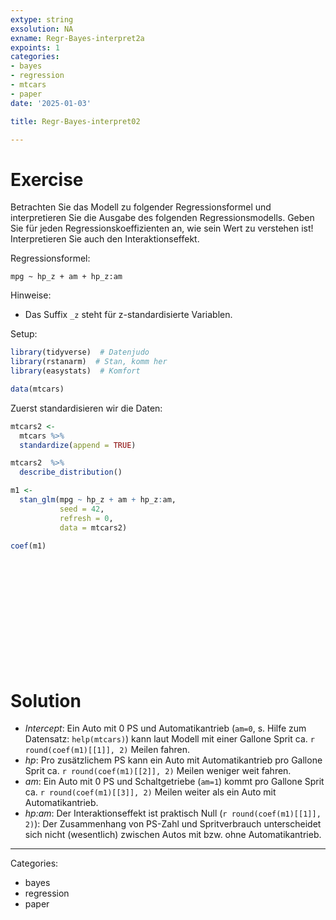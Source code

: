 ```yaml
---
extype: string
exsolution: NA
exname: Regr-Bayes-interpret2a
expoints: 1
categories:
- bayes
- regression
- mtcars
- paper
date: '2025-01-03'

title: Regr-Bayes-interpret02

---
```







# Exercise

Betrachten Sie das Modell zu folgender Regressionsformel und
interpretieren Sie die Ausgabe des folgenden Regressionsmodells.
Geben Sie für jeden Regressionskoeffizienten an, wie sein Wert zu verstehen ist! Interpretieren Sie auch den Interaktionseffekt.


Regressionsformel:

`mpg ~ hp_z + am + hp_z:am`


Hinweise:

- Das Suffix `_z` steht für z-standardisierte Variablen.




Setup:


```r
library(tidyverse)  # Datenjudo
library(rstanarm)  # Stan, komm her
library(easystats)  # Komfort

data(mtcars)
```


Zuerst standardisieren wir die Daten:

```r
mtcars2 <-
  mtcars %>% 
  standardize(append = TRUE)

mtcars2  %>% 
  describe_distribution()
```



```r
m1 <- 
  stan_glm(mpg ~ hp_z + am + hp_z:am, 
           seed = 42,
           refresh = 0,
           data = mtcars2)

coef(m1)
```






</br>
</br>
</br>
</br>
</br>
</br>
</br>
</br>
</br>
</br>

# Solution


- *Intercept*: Ein Auto mit 0 PS und Automatikantrieb (`am=0`, s. Hilfe zum Datensatz: `help(mtcars)`) kann laut Modell mit einer Gallone Sprit ca. `r round(coef(m1)[[1]], 2)` Meilen fahren.
- *hp*: Pro zusätzlichem PS kann ein Auto mit Automatikantrieb pro Gallone Sprit ca. `r round(coef(m1)[[2]], 2)` Meilen weniger weit fahren.
- *am*: Ein Auto mit 0 PS und Schaltgetriebe (`am=1`) kommt pro Gallone Sprit ca. `r round(coef(m1)[[3]], 2)` Meilen weiter als ein Auto mit Automatikantrieb.
- *hp:am*:  Der Interaktionseffekt ist praktisch Null (`r round(coef(m1)[[1]], 2)`): Der Zusammenhang von PS-Zahl und Spritverbrauch unterscheidet sich nicht (wesentlich) zwischen Autos mit bzw. ohne Automatikantrieb.




---

Categories: 

- bayes
- regression
- paper

